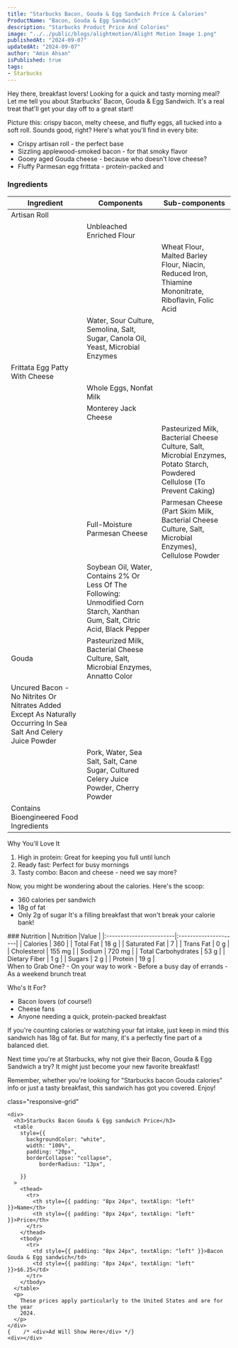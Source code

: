 ```yaml
---
title: "Starbucks Bacon, Gouda & Egg Sandwich Price & Calories"
ProductName: "Bacon, Gouda & Egg Sandwich" 
description: "Starbucks Product Price And Colories"
image: "../../public/blogs/alightmotion/Alight Motion Image 1.png"
publishedAt: "2024-09-07"
updatedAt: "2024-09-07"
author: "Amin Ahsan"
isPublished: true
tags:
- Starbucks
---
```


Hey there, breakfast lovers! Looking for a quick and tasty morning meal? Let me tell you about Starbucks' Bacon, Gouda & Egg Sandwich. It's a real treat that'll get your day off to a great start!

Picture this: crispy bacon, melty cheese, and fluffy eggs, all tucked into a soft roll. Sounds good, right? Here's what you'll find in every bite:
- Crispy artisan roll - the perfect base
- Sizzling applewood-smoked bacon - for that smoky flavor
- Gooey aged Gouda cheese - because who doesn't love cheese?
- Fluffy Parmesan egg frittata - protein-packed and 

### Ingredients
| Ingredient      | Components        | Sub-components                          |
|-----------------|-------------------|-----------------------------------------|
|Artisan Roll     |                   |                                         |
|                 |Unbleached Enriched Flour|                                   |
|                 |                   | Wheat Flour, Malted Barley Flour, Niacin, Reduced Iron, Thiamine Mononitrate, Riboflavin, Folic Acid|
|                 |Water, Sour Culture, Semolina, Salt, Sugar, Canola Oil, Yeast, Microbial Enzymes                   |                                         |
|Frittata Egg Patty With Cheese|                   |                                         |
|                          |Whole Eggs, Nonfat Milk|                                         |
|                           |Monterey Jack Cheese |                                         |
|                            |                   |Pasteurized Milk, Bacterial Cheese Culture, Salt, Microbial Enzymes, Potato Starch, Powdered Cellulose (To Prevent Caking)                                         |
|                         |Full-Moisture Parmesan Cheese|Parmesan Cheese (Part Skim Milk, Bacterial Cheese Culture, Salt, Microbial Enzymes), Cellulose Powder|
|                 |Soybean Oil, Water, Contains 2% Or Less Of The Following: Unmodified Corn Starch, Xanthan Gum, Salt, Citric Acid, Black Pepper|                                         |
| Gouda |Pasteurized Milk, Bacterial Cheese Culture, Salt, Microbial Enzymes, Annatto Color|                                         |
|Uncured Bacon - No Nitrites Or Nitrates Added Except As Naturally Occurring In Sea Salt And Celery Juice Powder  |                   |                                         |
|  |Pork, Water, Sea Salt, Salt, Cane Sugar, Cultured Celery Juice Powder, Cherry Powder                   |                                         |
|Contains Bioengineered Food Ingredients  |                   |                                         |

Why You'll Love It
1. High in protein: Great for keeping you full until lunch
2. Ready fast: Perfect for busy mornings
3. Tasty combo: Bacon and cheese - need we say more?

Now, you might be wondering about the calories. Here's the scoop:
- 360 calories per sandwich
- 18g of fat
- Only 2g of sugar
It's a filling breakfast that won't break your calorie bank!
 <div className="table-container">
### Nutrition
    | Nutrition               |Value                 |  
    |:------------------------|:---------------------|
    | Calories                | 360                  |
    | Total Fat               | 18 g                 |
    | Saturated Fat           | 7                    |
    | Trans Fat               | 0 g                  |
    | Cholesterol             | 155 mg               |
    | Sodium                  | 720 mg               |
    | Total Carbohydrates     | 53 g                 |
    | Dietary Fiber           | 1 g                  |
    | Sugars                  | 2 g                  |
    | Protein                 | 19 g                 |
  </div>
When to Grab One?
- On your way to work
- Before a busy day of errands
- As a weekend brunch treat

Who's It For?
- Bacon lovers (of course!)
- Cheese fans
- Anyone needing a quick, protein-packed breakfast

If you're counting calories or watching your fat intake, just keep in mind this sandwich has 18g of fat. But for many, it's a perfectly fine part of a balanced diet.

Next time you're at Starbucks, why not give their Bacon, Gouda & Egg Sandwich a try? It might just become your new favorite breakfast!

Remember, whether you're looking for "Starbucks bacon Gouda calories" info or just a tasty breakfast, this sandwich has got you covered. Enjoy!

 <style jsx>{`
  @media (min-width: 768px) {
    .responsive-grid {
      display: grid;
      grid-template-columns: 1fr 1fr;
    }
  }
`}</style>

<div
  style={{
    backgroundColor: "#cee3de",
    borderLeft: "3px solid #0c7556",
   padding: "20px",
    paddingTop: "13px", // Add padding to the top
        display: "grid",
        height: "fit-content",
      }} 
      
  class="responsive-grid"

>
    <div>
      <h3>Starbucks Bacon Gouda & Egg sandwich Price</h3>
      <table
        style={{
          backgroundColor: "white",
          width: "100%",
          padding: "20px",
          borderCollapse: "collapse",
              borderRadius: "13px",
          
        }}
      >
        <thead>
          <tr>
            <th style={{ padding: "8px 24px", textAlign: "left" }}>Name</th>
            <th style={{ padding: "8px 24px", textAlign: "left" }}>Price</th>
          </tr>
        </thead>
        <tbody>
          <tr>
            <td style={{ padding: "8px 24px", textAlign: "left" }}>Bacon Gouda & Egg sandwich</td>
            <td style={{ padding: "8px 24px", textAlign: "left" }}>$6.25</td>
          </tr> 
        </tbody>
      </table>
      <p>
        These prices apply particularly to the United States and are for the year
        2024.
      </p>
    </div>
    {    /* <div>Ad Will Show Here</div> */}
    <div></div>
  </div>
   <style jsx>{`
  .table-container {
    overflow-x: auto;
    position: relative;
  }
  .table-container table {
    border-collapse: collapse;
    width: 30%;
  }
  .table-container th,
  .table-container td {
    border: 1px solid #ddd;
    padding: 2px;
    min-width: 30px;
    font-size: 11px;
  }
  .table-container th:first-child,
  .table-container td:first-child {
    position: sticky;
    left: 0;
    background-color: white;
    z-index: 1;
  }
  @media (max-width: 768px) {
    .table-container th:not(:first-child),
    .table-container td:not(:first-child) {
      min-width: 50px;
    }
  }
`}</style>

